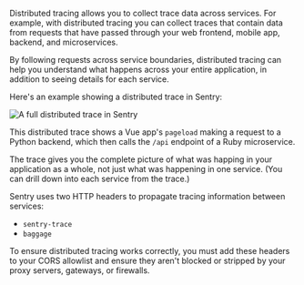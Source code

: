 Distributed tracing allows you to collect trace data across services. For example, with distributed tracing you can collect traces that contain data from requests that have passed through your web frontend, mobile app, backend, and microservices.

By following requests across service boundaries, distributed tracing can help you understand what happens across your entire application, in addition to seeing details for each service.

Here's an example showing a distributed trace in Sentry:

![A full distributed trace in Sentry](distributed-trace-in-sentry.png)

This distributed trace shows a Vue app's `pageload` making a request to a Python backend, which then calls the `/api` endpoint of a Ruby microservice.

The trace gives you the complete picture of what was happing in your application as a whole, not just what was happening in one service. (You can drill down into each service from the trace.)

Sentry uses two HTTP headers to propagate tracing information between services:

- `sentry-trace`
- `baggage`

To ensure distributed tracing works correctly, you must add these headers to your CORS allowlist and ensure they aren't blocked or stripped by your proxy servers, gateways, or firewalls.
